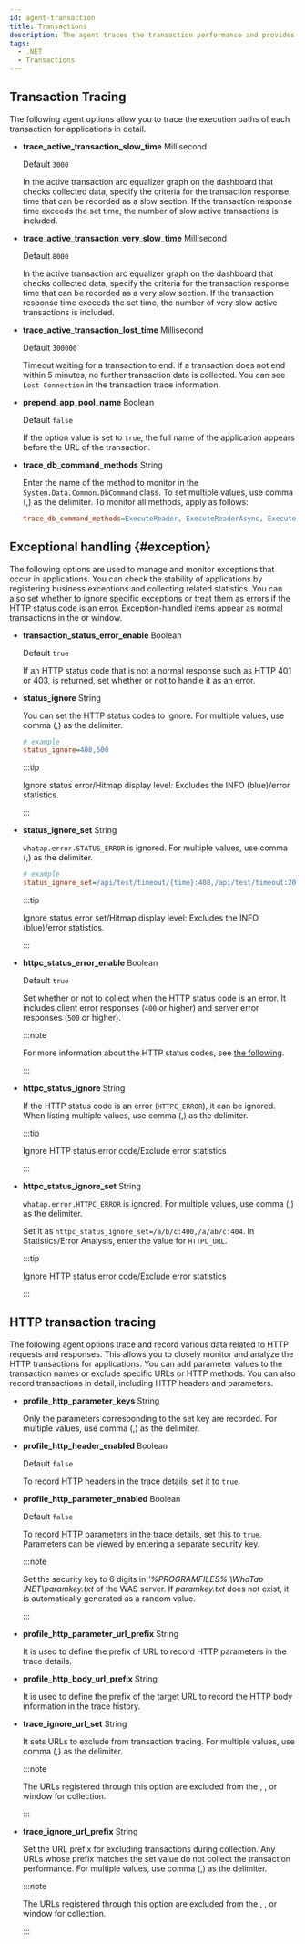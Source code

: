 ```yaml
---
id: agent-transaction
title: Transactions
description: The agent traces the transaction performance and provides the following configurable options.
tags:
  - .NET
  - Transactions
---
```



<Transaction />

## Transaction Tracing

The following agent options allow you to trace the execution paths of each transaction for applications in detail.

- **trace_active_transaction_slow_time** <span class='type'>Millisecond</span>

  Default `3000`

  In the active transaction arc equalizer graph on the dashboard that checks collected data, specify the criteria for the transaction response time that can be recorded as a slow section. If the transaction response time exceeds the set time, the number of slow active transactions is included.

- **trace_active_transaction_very_slow_time** <span class='type'>Millisecond</span>

  Default `8000`

  In the active transaction arc equalizer graph on the dashboard that checks collected data, specify the criteria for the transaction response time that can be recorded as a very slow section. If the transaction response time exceeds the set time, the number of very slow active transactions is included.

- **trace_active_transaction_lost_time** <span class='type'>Millisecond</span>

  Default `300000`

  Timeout waiting for a transaction to end. If a transaction does not end within 5 minutes, no further transaction data is collected. You can see `Lost Connection` in the transaction trace information.

- **prepend_app_pool_name** <span class='type'>Boolean</span>

  Default `false`

  If the option value is set to `true`, the full name of the application appears before the URL of the transaction.

- **trace_db_command_methods** <span class='type'>String</span>

  Enter the name of the method to monitor in the `System.Data.Common.DbCommand` class. To set multiple values, use comma (,) as the delimiter. To monitor all methods, apply as follows:

  ```ini title="whatap.conf"
  trace_db_command_methods=ExecuteReader, ExecuteReaderAsync, ExecuteNonQuery, ExecuteNonQueryAsync, ExecuteScalar, ExecuteScalarAsync
  ```

## Exceptional handling {#exception}

The following options are used to manage and monitor exceptions that occur in applications. You can check the stability of applications by registering business exceptions and collecting related statistics. You can also set whether to ignore specific exceptions or treat them as errors if the HTTP status code is an error. Exception-handled items appear as normal transactions in the <Cmdname sid="side_hitmap" className="uitext" /> or <Cmdname sid="TTL06209" className="uitext" /> window.

- **transaction_status_error_enable** <span class='type'>Boolean</span>

  Default `true`

  If an HTTP status code that is not a normal response such as HTTP 401 or 403, is returned, set whether or not to handle it as an error.

- **status_ignore** <span class='type'>String</span>

  You can set the HTTP status codes to ignore. For multiple values, use comma (,) as the delimiter.

  ```ini title='whatap.conf'
  # example
  status_ignore=408,500
  ```

  :::tip

  Ignore status error/Hitmap display level: Excludes the <span class="normal">INFO</span> (blue)/error statistics.

  :::

- **status_ignore_set** <span class='type'>String</span>

  `whatap.error.STATUS_ERROR` is ignored. For multiple values, use comma (,) as the delimiter.

  ```ini title='whatap.conf'
  # example
  status_ignore_set=/api/test/timeout/{time}:408,/api/test/timeout:200,/error:500
  ```

  :::tip

  Ignore status error set/Hitmap display level: Excludes the <span class="normal">INFO</span> (blue)/error statistics.

  :::

- **httpc_status_error_enable** <span class='type'>Boolean</span>

  Default `true`

  Set whether or not to collect when the HTTP status code is an error. It includes client error responses (`400` or higher) and server error responses (`500` or higher).

  :::note

  For more information about the HTTP status codes, see [the following](https://developer.mozilla.org/docs/Web/HTTP/Status).

  :::

- **httpc_status_ignore** <span class='type'>String</span>

  If the HTTP status code is an error (`HTTPC_ERROR`), it can be ignored. When listing multiple values, use comma (,) as the delimiter.

  :::tip

  Ignore HTTP status error code/Exclude error statistics

  :::

- **httpc_status_ignore_set** <span class='type'>String</span>

  `whatap.error.HTTPC_ERROR` is ignored. For multiple values, use comma (,) as the delimiter.

  Set it as `httpc_status_ignore_set=/a/b/c:400,/a/ab/c:404`. In Statistics/Error Analysis, enter the value for `HTTPC_URL`.

  :::tip

  Ignore HTTP status error code/Exclude error statistics

  :::

## HTTP transaction tracing

The following agent options trace and record various data related to HTTP requests and responses. This allows you to closely monitor and analyze the HTTP transactions for applications. You can add parameter values ​​to the transaction names or exclude specific URLs or HTTP methods. You can also record transactions in detail, including HTTP headers and parameters.

- **profile_http_parameter_keys** <span class='type'>String</span>

  Only the parameters corresponding to the set key are recorded. For multiple values, use comma (,) as the delimiter.

- **profile_http_header_enabled** <span class='type'>Boolean</span>

  Default `false`

  To record HTTP headers in the trace details, set it to `true`.

- **profile_http_parameter_enabled** <span class='type'>Boolean</span><ScrollToLink anchor='profile_http_parameter' />

  Default `false`

  To record HTTP parameters in the trace details, set this to `true`. Parameters can be viewed by entering a separate security key.

  :::note

  Set the security key to 6 digits in _'%PROGRAMFILES%'\\WhaTap .NET\\paramkey.txt_ of the WAS server. If _paramkey.txt_ does not exist, it is automatically generated as a random value.

  :::

- **profile_http_parameter_url_prefix** <span class='type'>String</span>

  It is used to define the prefix of URL to record HTTP parameters in the trace details.

- **profile_http_body_url_prefix** <span class='type'>String</span>

  It is used to define the prefix of the target URL to record the HTTP body information in the trace history.

- **trace_ignore_url_set** <span class='type'>String</span>

  It sets URLs to exclude from transaction tracing. For multiple values, use comma (,) as the delimiter.

  :::note

  The URLs registered through this option are excluded from the <Cmdname sid="side_hitmap" className="uitext" />, <Cmdname sid="TTL06209" className="uitext" />, or <Cmdname sid="TTL06527" className="uitext" /> window for collection.

  :::

- **trace_ignore_url_prefix** <span class='type'>String</span>

  Set the URL prefix for excluding transactions during collection. Any URLs whose prefix matches the set value do not collect the transaction performance. For multiple values, use comma (,) as the delimiter.

  :::note

  The URLs registered through this option are excluded from the <Cmdname sid="side_hitmap" className="uitext" />, <Cmdname sid="TTL06209" className="uitext" />, or <Cmdname sid="TTL06527" className="uitext" /> window for collection.

  :::
